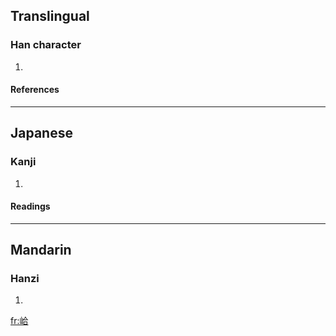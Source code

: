 ==Translingual==
===Han character===
{{Han char|rn=46|rad=山|as=06|sn=9|four=2876<sub>1</sub>|canj=山人一口 (UOMR), X山人一口 (XUOMR)}}
# {{defn|Han|sort=山06}}
====References====
{{Han ref|kx=0310.080|dkj=08019|dj=0610.140|hdz=10770.210|uh=5CC6|ud=23750|bh=CEAB|bd=52907}}
----
==Japanese==
===Kanji===
{{ja-kanji|grade=|rs=山06}}
# {{defn|Japanese}} 
====Readings====
{{ja-readings|on=[[かふ]] (kafu), [[ごふ]] (gofu)|kun=}}
----
==Mandarin==
===Hanzi===
{{cmn-hanzi|pin=[[hē]] ([[he1]])|wg=ho<sup>1</sup>}}
# {{defn|Mandarin}}

[[fr:峆]]